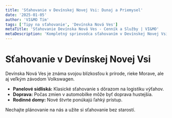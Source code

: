 ```yaml
---
title: 'Sťahovanie v Devínskej Novej Vsi: Dunaj a Priemysel'
date: '2025-01-05'
author: 'VI&MO Tím'
tags: ['Tipy na sťahovanie', 'Devínska Nová Ves']
metaTitle: 'Sťahovanie Devínska Nová Ves - Cenník a Služby | VI&MO'
metaDescription: 'Kompletný sprievodca sťahovaním v Devínskej Novej Vsi. Tipy pre sídliská aj rodinné domy. VI&MO - váš partner pre sťahovanie.'
---
```


# Sťahovanie v Devínskej Novej Vsi

Devínska Nová Ves je známa svojou blízkosťou k prírode, rieke Morave, ale aj veľkým závodom Volkswagen.

- **Panelové sídliská:** Klasické sťahovanie s dôrazom na logistiku výťahov.
- **Doprava:** Počas zmien v automobilke môže byť doprava hustejšia.
- **Rodinné domy:** Nové štvrte ponúkajú ľahký prístup.

Nechajte plánovanie na nás a užite si sťahovanie bez starostí.
